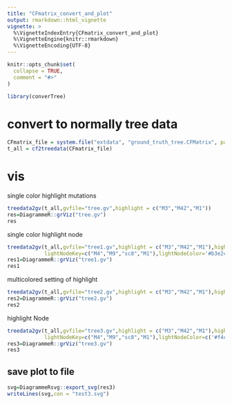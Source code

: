 ```yaml
---
title: "CFmatrix_convert_and_plot"
output: rmarkdown::html_vignette
vignette: >
  %\VignetteIndexEntry{CFmatrix_convert_and_plot}
  %\VignetteEngine{knitr::rmarkdown}
  %\VignetteEncoding{UTF-8}
---
```


```r
knitr::opts_chunk$set(
  collapse = TRUE,
  comment = "#>"
)
```

```r
library(converTree)
```

# convert to normally tree data
```r
CFmatrix_file = system.file("extdata", "ground_truth_tree.CFMatrix", package = "converTree")
t_all = cf2treedata(CFmatrix_file)
```

# vis

single color highlight mutations
```r
treedata2gv(t_all,gvfile="tree.gv",highlight = c("M3","M42","M1"))
res=DiagrammeR::grViz("tree.gv")
res
```

single color highlight node
```r
treedata2gv(t_all,gvfile="tree1.gv",highlight = c("M3","M42","M1"),highcolor = c("red","blue","#e67b2b"),
            lightNodeKey=c("M4","M9","sc8","M1"),lightNodeColor='#b3e2cd')
res1=DiagrammeR::grViz("tree1.gv")
res1
```


multicolored setting of highlight
```r
treedata2gv(t_all,gvfile="tree2.gv",highlight = c("M3","M42","M1"),highcolor = c("red","blue","#e67b2b"))
res2=DiagrammeR::grViz("tree2.gv")
res2
```

highlight Node
```r
treedata2gv(t_all,gvfile="tree3.gv",highlight = c("M3","M42","M1"),highcolor = c("red","blue","#e67b2b"),
            lightNodeKey=c("M4","M9","sc8","M1"),lightNodeColor=c('#f4cae4','#fdcdac','#cbd5e8','#b3e2cd'))
res3=DiagrammeR::grViz("tree3.gv")
res3
```

## save plot to file
```r
svg=DiagrammeRsvg::export_svg(res3)
writeLines(svg,con = "test3.svg")
```

